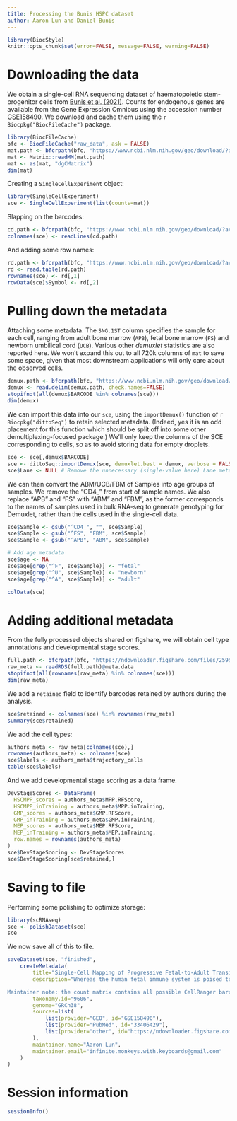 ```yaml
---
title: Processing the Bunis HSPC dataset
author: Aaron Lun and Daniel Bunis
---
```


```r
library(BiocStyle)
knitr::opts_chunk$set(error=FALSE, message=FALSE, warning=FALSE)
```

# Downloading the data

We obtain a single-cell RNA sequencing dataset of haematopoietic stem-progenitor cells from [Bunis et al. (2021)](https://doi.org/10.1016/j.celrep.2020.108573).
Counts for endogenous genes are available from the Gene Expression Omnibus
using the accession number [GSE158490](https://www.ncbi.nlm.nih.gov/geo/query/acc.cgi?acc=GSE158490).
We download and cache them using the `r Biocpkg("BiocFileCache")` package.

```r
library(BiocFileCache)
bfc <- BiocFileCache("raw_data", ask = FALSE)
mat.path <- bfcrpath(bfc, "https://www.ncbi.nlm.nih.gov/geo/download/?acc=GSE158490&format=file&file=GSE158490%5Fmatrix%2Emtx%2Egz")
mat <- Matrix::readMM(mat.path)
mat <- as(mat, "dgCMatrix")
dim(mat)
```

Creating a `SingleCellExperiment` object:

```r
library(SingleCellExperiment)
sce <- SingleCellExperiment(list(counts=mat))
```

Slapping on the barcodes:

```r
cd.path <- bfcrpath(bfc, "https://www.ncbi.nlm.nih.gov/geo/download/?acc=GSE158490&format=file&file=GSE158490%5Fbarcodes%2Etsv%2Egz")
colnames(sce) <- readLines(cd.path)
```

And adding some row names:

```r
rd.path <- bfcrpath(bfc, "https://www.ncbi.nlm.nih.gov/geo/download/?acc=GSE158490&format=file&file=GSE158490%5Fgenes%2Etsv%2Egz")
rd <- read.table(rd.path)
rownames(sce) <- rd[,1]
rowData(sce)$Symbol <- rd[,2]
```

# Pulling down the metadata

Attaching some metadata.
The `SNG.1ST` column specifies the sample for each cell, ranging from adult bone marrow (`APB`), fetal bone marrow (`FS`) and newborn umbilical cord (`UCB`).
Various other _demuxlet_ statistics are also reported here.
We won't expand this out to all 720k columns of `mat` to save some space, given that most downstream applications will only care about the observed cells.

```r
demux.path <- bfcrpath(bfc, "https://www.ncbi.nlm.nih.gov/geo/download/?acc=GSE158490&format=file&file=GSE158490%5FHSPC%2Ebest%2Etxt%2Egz")
demux <- read.delim(demux.path, check.names=FALSE)
stopifnot(all(demux$BARCODE %in% colnames(sce)))
dim(demux)
```

We can import this data into our `sce`, using the `importDemux()` function of `r Biocpkg("dittoSeq")` to retain selected metadata.
(Indeed, yes it is an odd placement for this function which should be split off into some other demultiplexing-focused package.)
We'll only keep the columns of the SCE corresponding to cells, so as to avoid storing data for empty droplets.

```r
sce <- sce[,demux$BARCODE]
sce <- dittoSeq::importDemux(sce, demuxlet.best = demux, verbose = FALSE)
sce$Lane <- NULL # Remove the unnecessary (single-value here) Lane metadata
```

We can then convert the ABM/UCB/FBM of Samples into age groups of samples.
We remove the "CD4_" from start of sample names.
We also replace "APB" and "FS" with "ABM" and "FBM", as the former corresponds to the names of samples used in bulk RNA-seq to generate genotyping for Demuxlet, rather than the cells used in the single-cell data.

```r
sce$Sample <- gsub("^CD4_", "", sce$Sample)
sce$Sample <- gsub("^FS", "FBM", sce$Sample)
sce$Sample <- gsub("^APB", "ABM", sce$Sample)

# Add age metadata
sce$age <- NA
sce$age[grep("^F", sce$Sample)] <- "fetal"
sce$age[grep("^U", sce$Sample)] <- "newborn"
sce$age[grep("^A", sce$Sample)] <- "adult"

colData(sce)
```

# Adding additional metadata

From the fully processed objects shared on figshare, we will obtain cell type annotations and developmental stage scores.

```r
full.path <- bfcrpath(bfc, "https://ndownloader.figshare.com/files/25953740")
raw_meta <- readRDS(full.path)@meta.data
stopifnot(all(rownames(raw_meta) %in% colnames(sce)))
dim(raw_meta)
```

We add a `retained` field to identify barcodes retained by authors during the analysis.

```r
sce$retained <- colnames(sce) %in% rownames(raw_meta)
summary(sce$retained)
```

We add the cell types:

```r
authors_meta <- raw_meta[colnames(sce),]
rownames(authors_meta) <- colnames(sce)
sce$labels <- authors_meta$trajectory_calls
table(sce$labels)
```

And we add developmental stage scoring as a data frame.

```r
DevStageScores <- DataFrame(
  HSCMPP_scores = authors_meta$MPP.RFScore,
  HSCMPP_inTraining = authors_meta$MPP.inTraining,
  GMP_scores = authors_meta$GMP.RFScore,
  GMP_inTraining = authors_meta$GMP.inTraining,
  MEP_scores = authors_meta$MEP.RFScore,
  MEP_inTraining = authors_meta$MEP.inTraining,
  row.names = rownames(authors_meta)
)
sce$DevStageScoring <- DevStageScores
sce$DevStageScoring[sce$retained,]
```

# Saving to file 

Performing some polishing to optimize storage:

```r
library(scRNAseq)
sce <- polishDataset(sce)
sce
```

We now save all of this to file.

```r
saveDataset(sce, "finished",
    createMetadata(
        title="Single-Cell Mapping of Progressive Fetal-to-Adult Transition in Human Naive T Cells",
        description="Whereas the human fetal immune system is poised to generate immune tolerance and suppress inflammation in utero, an adult-like immune system emerges to orchestrate anti-pathogen immune responses in post-natal life. It has been posited that cells of the adult immune system arise as a discrete ontological “layer” of hematopoietic stem-progenitor cells (HSPCs) and their progeny; evidence supporting this model in humans has, however, been inconclusive. Here, we combine bulk and single-cell transcriptional profiling of lymphoid cells, myeloid cells, and HSPCs from fetal, perinatal, and adult developmental stages to demonstrate that the fetal-to-adult transition occurs progressively along a continuum of maturity—with a substantial degree of inter-individual variation at the time of birth—rather than via a transition between discrete waves. These findings have important implications for the design of strategies for prophylaxis against infection in the newborn and for the use of umbilical cord blood (UCB) in the setting of transplantation.

Maintainer note: the count matrix contains all possible CellRanger barcodes, but only those with entries in the \"best\" supplementary file (i.e., reported by Demuxlet) are retained in the `SingleCellExperiment` to save space. Of these, only a further subset of cells were actually used in further analysis; the identities of these analyzed cells are captured in the `retained` column data field. The `DevStageScoring` column is a nested data frame that contains the applied results (`<cell_type>_scores`) of random forest regression trained on the fetal (score = 0) and adult (score = 1) cells of individual cell types indicated by `<cell_type>_inTraining`.",
        taxonomy.id="9606",
        genome="GRCh38",
        sources=list(
            list(provider="GEO", id="GSE158490"),
            list(provider="PubMed", id="33406429"),
            list(provider="other", id="https://ndownloader.figshare.com/files/25953740")
        ),
        maintainer.name="Aaron Lun",
        maintainer.email="infinite.monkeys.with.keyboards@gmail.com"
    )
)
```

# Session information

```r
sessionInfo()
```
